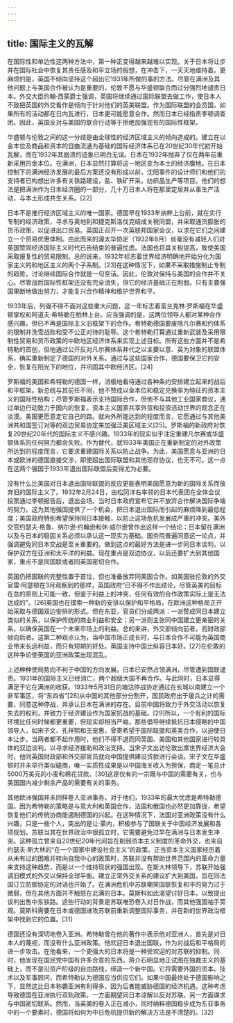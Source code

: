 ```yaml
---
---
---
```

title: 国际主义的瓦解
---



在国际性和单边性这两种方法中，第一种正变得越来越难以实现。关于日本将让步并在国际社会中恢复其责任感及和平立场的假想，在冲击下，一天天地维持着。更麻烦的是，英国不倾向坚持这个超出它1931年所做的事的方法。尽管在满洲及其他问题上与美国合作被认为是重要的，伦敦不愿与华盛顿联合而过分强烈地谴责日本。外交大臣约翰·西蒙爵士强调，英国将继续通过国际联盟去做工作，使日本人不致把英国的外交看作是倾向于针对他们的英美联盟。作为国际联盟的会员国，如果所有的活动都在日内瓦进行，日本更可能愿意合作。然而日本已经指责李顿调查团。因此，英国反对与美国的联合行动等于拒绝加强现有的国际性框架。

华盛顿与伦敦之间的这一分歧是由全球性的经济区域主义的倾向造成的。建立在以金本位及商品和资本的自由流通为基础的国际经济体系已在20世纪30年代初开始瓦解，而在1932年其崩溃的迹象已明白无误。日本在1932年抛弃了仅在两年前重新采用的金本位。在满洲，日本显然打算将这一地区变为本土的经济腹地。在日本控制下的满洲经济发展的最后方案还没有形成以前，沈阳事件的设计师们和他们的支持者已构想出许多有关铁路建设，盐、铁矿开采，纺织品生产等项目。他们的想法是把满洲作为日本经济圈的一部分，几十万日本人将在那里定居并从事生产活动，与本土形成共生关系。[22]

日本不是推行经济区域主义的唯一国家。德国早在1933年纳粹上台前，就在实行专制的经济政策，寻求与奥地利和捷克斯洛伐克结成关税同盟，并采取通货膨胀的货币政策，以促进出口贸易。英国正召开一次英联邦国家会议，以求在它们之间建立一个贸易优惠体制。由此而来的渥太华协定（1932年8月）丝毫没有减轻人们对英国赞同经济国际主义时代已告结束的普遍忧虑。法国也将其关税提高，致使美国采取报复性的贸易限制。总的说来，1932年标志着世界经济明确地开始分化为国家主义的和地区主义的两个子系制。[23]在这种情况下，如果不采取措施制止专制的趋势，讨论继续国际合作就是一句空话。因此，伦敦对保持与美国的合作并不关心。尽管战后国际性框架还没有完全消失，但它的经济基础正在削弱。只有主要强国果断地做出努力，才能复兴合作精神和维护世界和平。

1933年后，列强不得不面对这些重大问题，这一年标志着富兰克林·罗斯福在华盛顿掌权和阿道夫·希特勒在柏林上台。应当强调的是，这两位领导人都对某种合作感兴趣，但已不再是国际主义旧框架下的合作。希特勒德国要废除凡尔赛和约体系的限制并洗雪战败和受不公正对待的耻辱。这个希特勒打算通过重新武装及采用限制性贸易和货币政策的中欧地区经济体系来实现上述目标。所有这些方面并不是希特勒的首创，但他通过公开反对凡尔赛体系并代之以主要以意、英为对象的联盟体系，确实重新制定了德国的对外关系。通过与这些国家合作，德国要保卫它的安全，恢复在阳光下的地位，并巩固其中欧经济区。[24]

罗斯福的美国和希特勒的德国一样，消极地看待通过各种条约安排建立起来的战后和平框架。新总统与其前任不同，他不赞成以金本位和稳定兑换率为特征的资本主义的国际性结构；尽管罗斯福表示支持国际合作，但他不与其他工业国家商议，通过单边行动致力于国内的恢复。资本主义国家共享外贸和投资活动世界的观念正在淡漠。美国更愿意走它自己的路。就向外所能达到的程度而言，它愿通过与其他美洲共和国签订对等的双边贸易协定来加强泛美区域主义[25]。罗斯福的新政府对恢复20世纪20年代的国际主义不感兴趣。1933年的现实似乎注定重建凡尔赛或华盛顿体系的任何努力都会失败。作为替代，就1933年美国正在重新制定的对外政策所达到的程度而言，它要求重建国际关系以防止战争。为此，美国愿意与亚洲的日本或欧洲的德国直接交涉，即使超出国际联盟和其他现存协议，也无不可。这一点在这两个强国于1933年退出国际联盟后变得尤为必要。

没有什么比美国对日本退出国际联盟的反应更能表明美国愿意为新的国际关系而放弃旧的国际主义了。1932年2月24日，由松冈洋右率领的日本代表团在全体会议投票通过李顿报告后，退出会场。当时日本政府宣布它并不放弃合作解决国际争端的努力。这为其他强国提供了一个机会，把日本退出国际而引起的麻烦降到最低程度；美国政府特别希望保持同日本接触，以防止这场危机发展成严重的冲突。美外交官约瑟夫·格鲁、纳尔逊·约翰逊和休·威尔逊曾作出这样一个结论：日本留在满洲以及与日本的稳固关系必须以承认这一现实为基础。国务院普遍同意这一论点，并强调避免同日本交战是至关重要的。做到这点的最好方法是进一步同日本谈判，以保护双方在亚洲和太平洋的利益。现在重点是双边协议，以后还要扩大到其他国家，重点不是同国联或者同英国密切合作。

英国仍把国联的完整性置于首位，但也准备放弃同美国合作。如美国驻伦敦的外交官雷·阿瑟顿在3月观察到的那样，英国政府“已不得不作出结论，尽管英美的目标在总的原则上可能一致，但鉴于利益上的冲突，任何有效的合作政策实际上是无法达成的”。[26]英国也在摸索一种新的安排以保护和平格局，在欧洲这种格局正开始采取与德国双边安排的形式。但在东亚，官员们分成两派：一派赞成同日本建立类似的关系，以保护传统的商业利益和安全；另一派则主张同中国建立更亲密的关系，以确保英国在一个未来市场上的利益。总的来讲，外交部倾向前者，而财政部倾向后者。这第二种观点认为，当中国市场正成长时，与日本合作不可能为英国商业带来长远利益，而只有短期的好处。英国支持中国比纵容日本好。[27]在伦敦的这种争论使英国的亚洲政策出现混乱。

上述种种使局势向不利于中国的方向发展。日本已安然占领满洲，尽管遭到国联谴责。1931年的国际主义已经消亡，两个超级大国不再合作。与此同时，日本显得满足于它在满洲的收获。1933年5月31日的塘沽停战协定通过在长城以南建立一个非军事区，将“东四省”[28]从中国的其他部分分割开，国民政府出于缓兵之计的需要，同意这种停战，并承认日本在满洲的存在。目前中国将致力于外交活动以恢复失去的权利，并致力于经济建设作为国家抗战的基础。[29]所以，一个有利的国际环境比任何时候都更重要，但现实却相当严峻。那些倡导继续抵抗日本侵略的中国领导人，如宋子文、孔祥熙和王宠惠，曾寄希望于国际联盟和英美合作，以迫使日本让步。当两者都不起作用时，他们不得不退而同英国、美国和其他国家进行较具体的双边谈判，以寻求经济援助和政治支持。当宋子文出访伦敦出席世界经济大会时，他同英国财政部和外交部官员就向中国提供建设贷款进行会谈。宋子文在华盛顿时并未举行类似磋商，唯一实质性成果是以中国海关收入为担保，商定一笔总计5000万美元的小麦和棉花贷款。[30]这是仅有的一宗既与中国的需要有关，也与美国国内减少剩余产品的需要有关的事务。

其他欧洲强国并未同样卷入亚洲事务。对于他们，1933年的最大忧虑是希特勒德国。因为希特勒的策略是与意大利和英国合作，法国和俄国也必然更加靠拢，希望恢复他们的传统协商能遏制德国的兴起。在这种情况下，法国对亚洲政策没有什么兴趣，只是一些个人，突出的是让·蒙内，积极参与了国联关于中国经济发展和各项规划。苏联当其在世界政治中很孤立时，它需要避免过早在满洲与日本发生冲突。这种孤立曾来自20世纪20年代间旨在削弱资本主义制度的革命外交，也来自约瑟夫·斯大林的“在一个国家中建设社会主义”的政策。正当资本主义国家经历着从未有过的困难并转向自我中心的政策时，苏联并没有帮助世界范围内的革命力量来支持这种趋势，而是以一个维持现状的强国出现。在斯大林领导下，苏联开始强调旧模式的外交以保持全球平衡。建立正常外交关系的建议扩大到美国，旨在同法国订立防御协定的对话也开始了。在满洲危机中苏联嘲笑国联恢复和平的努力过于微弱，但在其他方面并不触怒在北满的日本。莫斯科如此渴望讨好日本，以致提出谈判出售中东铁路。这些行动的背景是苏联唯恐卷入对日作战，而其他强国袖手旁观。莫斯科需要在日本或德国进攻苏联前重新调整国际事务，并在新的世界政治框架中找到它的位置。[31]

德国还没有深切地卷入亚洲。希特勒曾在他的著作中表示他对亚洲人，首先是对日本人的蔑视，而没有什么亚洲政策。他欢迎日本退出国联，作为对战后和平格局的进一步攻击。在他看来，一个更强大的日本将是一种受欢迎的对苏联的抑制。同时，他发现在国民党中国有许多合意的东西。蒋介石明显地正试图在独裁主义的基础上，而不是沿资产阶级的自由路线，缔造一个新中国。它将需要外国的资本、技术以及军事顾问，而希特勒认为德国应当供应它们。如果中国最终处于德国影响之下，显然这比日本称霸亚洲有利得多，因为后者能威胁德国的经济机遇。这种考虑导致德国在亚洲执行双轨政策，一方面期望同日本谅解以反对苏联，另一方面谋求与中国密切联系。然而，当英美的卷入正在减小，同时纳粹德国稳步成为东亚事务中的一个要素时，德国将如何为中日危机提供新的解决方法是不清楚的。[32]